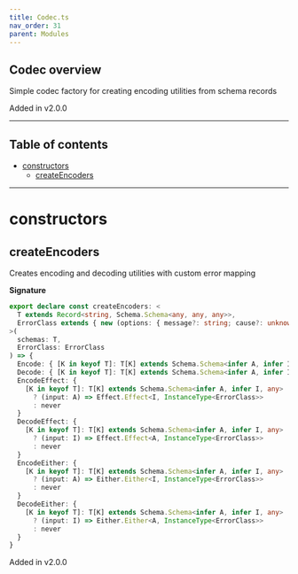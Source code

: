 ```yaml
---
title: Codec.ts
nav_order: 31
parent: Modules
---
```


## Codec overview

Simple codec factory for creating encoding utilities from schema records

Added in v2.0.0

---

<h2 className="text-delta">Table of contents</h2>

- [constructors](#constructors)
  - [createEncoders](#createencoders)

---

# constructors

## createEncoders

Creates encoding and decoding utilities with custom error mapping

**Signature**

```ts
export declare const createEncoders: <
  T extends Record<string, Schema.Schema<any, any, any>>,
  ErrorClass extends { new (options: { message?: string; cause?: unknown }): unknown }
>(
  schemas: T,
  ErrorClass: ErrorClass
) => {
  Encode: { [K in keyof T]: T[K] extends Schema.Schema<infer A, infer I, any> ? (input: A) => I : never }
  Decode: { [K in keyof T]: T[K] extends Schema.Schema<infer A, infer I, any> ? (input: I) => A : never }
  EncodeEffect: {
    [K in keyof T]: T[K] extends Schema.Schema<infer A, infer I, any>
      ? (input: A) => Effect.Effect<I, InstanceType<ErrorClass>>
      : never
  }
  DecodeEffect: {
    [K in keyof T]: T[K] extends Schema.Schema<infer A, infer I, any>
      ? (input: I) => Effect.Effect<A, InstanceType<ErrorClass>>
      : never
  }
  EncodeEither: {
    [K in keyof T]: T[K] extends Schema.Schema<infer A, infer I, any>
      ? (input: A) => Either.Either<I, InstanceType<ErrorClass>>
      : never
  }
  DecodeEither: {
    [K in keyof T]: T[K] extends Schema.Schema<infer A, infer I, any>
      ? (input: I) => Either.Either<A, InstanceType<ErrorClass>>
      : never
  }
}
```

Added in v2.0.0
